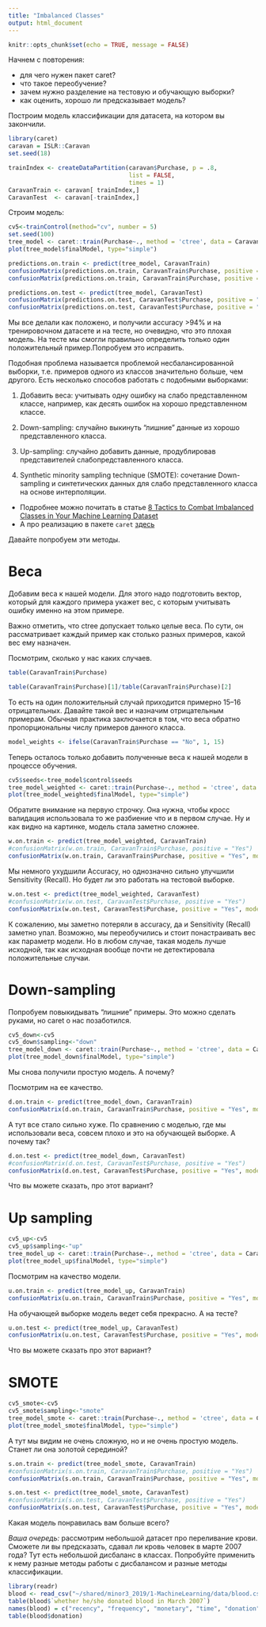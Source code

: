 ```yaml
---
title: "Imbalanced Classes"
output: html_document
---
```


```r
knitr::opts_chunk$set(echo = TRUE, message = FALSE)
```

Начнем с повторения:

* для чего нужен пакет caret?
* что такое переобучение?
* зачем нужно разделение на тестовую и обучающую выборки?
* как оценить, хорошо ли предсказывает модель?

Построим модель классификации для датасета, на котором вы закончили.

```r
library(caret)
caravan = ISLR::Caravan
set.seed(18)

trainIndex <- createDataPartition(caravan$Purchase, p = .8, 
                                  list = FALSE, 
                                  times = 1)
CaravanTrain <- caravan[ trainIndex,]
CaravanTest  <- caravan[-trainIndex,]
```

Строим модель:

```r
cv5<-trainControl(method="cv", number = 5)
set.seed(100)
tree_model <- caret::train(Purchase~., method = 'ctree', data = CaravanTrain, trControl=cv5)
plot(tree_model$finalModel, type="simple")
```

```r
predictions.on.train <- predict(tree_model, CaravanTrain)
confusionMatrix(predictions.on.train, CaravanTrain$Purchase, positive = "Yes")
confusionMatrix(predictions.on.train, CaravanTrain$Purchase, positive = "Yes", mode = "prec_recall")
```

```r
predictions.on.test <- predict(tree_model, CaravanTest)
confusionMatrix(predictions.on.test, CaravanTest$Purchase, positive = "Yes")
confusionMatrix(predictions.on.test, CaravanTest$Purchase, positive = "Yes", mode = "prec_recall")
```

Мы все делали как положено, и получили accuracy >94% и на тренировочном датасете и на тесте, но очевидно, что это плохая модель. На тесте мы смогли правильно определить только один положительный пример.Попробуем это исправить.

Подобная проблема называется проблемой несбалансированной выборки, т.е. примеров одного из классов значительно больше, чем другого. Есть несколько способов работать с подобными выборками:

1. Добавить веса: учитывать одну ошибку на слабо представленном классе, например, как десять ошибок на хорошо представленном классе.

2. Down-sampling: случайно выкинуть "лишние" данные из хорошо представленного класса.

3. Up-sampling: случайно добавить данные, продублировав представителей слабопредставленного класса.

4. Synthetic minority sampling technique (SMOTE): сочетание Down-sampling и синтетических данных для слабо представленного класса на основе интерполяции. 

* Подробнее можно почитать в статье [8 Tactics to Combat Imbalanced Classes in Your Machine Learning Dataset](https://machinelearningmastery.com/tactics-to-combat-imbalanced-classes-in-your-machine-learning-dataset/)
* А про реализацию в пакете `caret` [здесь](https://topepo.github.io/caret/subsampling-for-class-imbalances.html)

Давайте попробуем эти методы.

# Веса

Добавим веса к нашей модели. Для этого надо подготовить вектор, который для каждого примера укажет вес, с которым учитывать ошибку именно на этом примере. 

Важно отметить, что ctree допускает только целые веса. По сути, он рассматривает каждый пример как столько разных примеров, какой вес ему назначен.

Посмотрим, сколько у нас каких случаев.

```r
table(CaravanTrain$Purchase)
```
```r
table(CaravanTrain$Purchase)[1]/table(CaravanTrain$Purchase)[2]
```

То есть на один положительный случай приходится примерно 15--16 отрицательных. Давайте такой вес и назначим отрицательным примерам. Обычная практика заключается в том, что веса обратно пропорциональны числу примеров данного класса. 

```r
model_weights <- ifelse(CaravanTrain$Purchase == "No", 1, 15)
```

Теперь осталось только добавить полученные веса к нашей модели в процессе обучения.

```r
cv5$seeds<-tree_model$control$seeds
tree_model_weighted <- caret::train(Purchase~., method = 'ctree', data = CaravanTrain, trControl=cv5, weights = model_weights)
plot(tree_model_weighted$finalModel, type="simple")
```

Обратите внимание на первую строчку. Она нужна, чтобы кросс валидация использовала то же разбиение что и в первом случае. Ну и как видно на картинке, модель стала заметно сложнее.

```r
w.on.train <- predict(tree_model_weighted, CaravanTrain)
#confusionMatrix(w.on.train, CaravanTrain$Purchase, positive = "Yes")
confusionMatrix(w.on.train, CaravanTrain$Purchase, positive = "Yes", mode = "prec_recall")
```

Мы немного ухудшили Accuracy, но однозначно сильно улучшили Sensitivity (Recall). Но будет ли это работать на тестовой выборке.

```r
w.on.test <- predict(tree_model_weighted, CaravanTest)
#confusionMatrix(w.on.test, CaravanTest$Purchase, positive = "Yes")
confusionMatrix(w.on.test, CaravanTest$Purchase, positive = "Yes", mode = "prec_recall")

```

К сожалению, мы заметно потеряли в accuracy, да и Sensitivity (Recall) заметно упал. Возможно, мы переобучились и стоит понастраивать вес как параметр модели. Но в любом случае, такая модель лучше исходной, так как исходная вообще почти не детектировала положительные случаи. 

# Down-sampling

Попробуем повыкидывать "лишние" примеры.
Это можно сделать руками, но caret о нас позаботился.

```r
cv5_down<-cv5
cv5_down$sampling<-"down"
tree_model_down <- caret::train(Purchase~., method = 'ctree', data = CaravanTrain, trControl=cv5_down)
plot(tree_model_down$finalModel, type="simple")
```

Мы снова получили простую модель. А почему?

Посмотрим на ее качество.

```r
d.on.train <- predict(tree_model_down, CaravanTrain)
confusionMatrix(d.on.train, CaravanTrain$Purchase, positive = "Yes", mode = "prec_recall")
```

А тут все стало сильно хуже. По сравнению с моделью, где мы использовали веса, совсем плохо и это на обучающей выборке. А почему так?


```r
d.on.test <- predict(tree_model_down, CaravanTest)
#confusionMatrix(d.on.test, CaravanTest$Purchase, positive = "Yes")
confusionMatrix(d.on.test, CaravanTest$Purchase, positive = "Yes", mode = "prec_recall")
```

Что вы можете сказать, про этот вариант?


# Up sampling

```r
cv5_up<-cv5
cv5_up$sampling<-"up"
tree_model_up <- caret::train(Purchase~., method = 'ctree', data = CaravanTrain, trControl=cv5_up)
plot(tree_model_up$finalModel, type="simple")
```

Посмотрим на качество модели.

```r
u.on.train <- predict(tree_model_up, CaravanTrain)
confusionMatrix(u.on.train, CaravanTrain$Purchase, positive = "Yes", mode = "prec_recall")
```

На обучающей выборке модель ведет себя прекрасно. А на тесте?


```r
u.on.test <- predict(tree_model_up, CaravanTest)
confusionMatrix(u.on.test, CaravanTest$Purchase, positive = "Yes", mode = "prec_recall")
```

Что вы можете сказать про этот вариант?


# SMOTE

```r
cv5_smote<-cv5
cv5_smote$sampling<-"smote"
tree_model_smote <- caret::train(Purchase~., method = 'ctree', data = CaravanTrain, trControl=cv5_smote)
plot(tree_model_smote$finalModel, type="simple")
```

А тут мы видим не очень сложную, но и не очень простую модель. Станет ли она золотой серединой?

```r
s.on.train <- predict(tree_model_smote, CaravanTrain)
#confusionMatrix(s.on.train, CaravanTrain$Purchase, positive = "Yes")
confusionMatrix(s.on.train, CaravanTrain$Purchase, positive = "Yes", mode = "prec_recall")
```


```r
s.on.test <- predict(tree_model_smote, CaravanTest)
#confusionMatrix(s.on.test, CaravanTest$Purchase, positive = "Yes")
confusionMatrix(s.on.test, CaravanTest$Purchase, positive = "Yes", mode = "prec_recall")
```

Какая модель понравилась вам больше всего?

*Ваша очередь:* рассмотрим небольшой датасет про переливание крови. Сможете ли вы предсказать, сдавал ли кровь человек в марте 2007 года? Тут есть небольшой дисбаланс в классах. Попробуйте применить к нему разные методы работы с дисбалансом и разные методы классификации. 

```r
library(readr)
blood <- read_csv("~/shared/minor3_2019/1-MachineLearning/data/blood.csv")
table(blood$`whether he/she donated blood in March 2007`)
names(blood) = c("recency", "frequency", "monetary", "time", "donation")
table(blood$donation)
```





